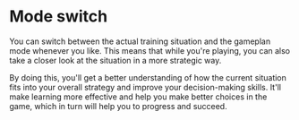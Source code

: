 # Mode switch

You can switch between the actual training situation and the gameplan mode whenever you like. This means that while you're playing, you can also take a closer look at the situation in a more strategic way.

By doing this, you'll get a better understanding of how the current situation fits into your overall strategy and improve your decision-making skills. It'll make learning more effective and help you make better choices in the game, which in turn will help you to progress and succeed.
